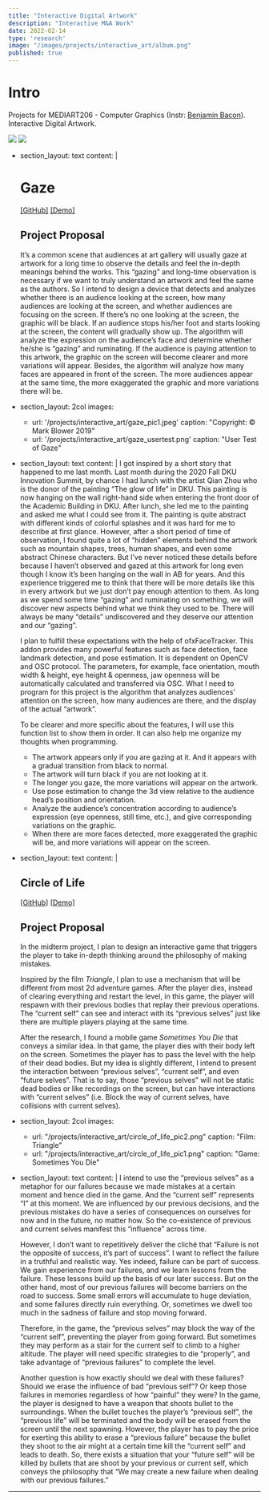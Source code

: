 ```yaml
---
title: "Interactive Digital Artwork"
description: "Interactive M&A Work"
date: 2022-02-14
type: 'research'
image: "/images/projects/interactive_art/album.png"
published: true
---
```


# Intro
Projects for MEDIART206 - Computer Graphics (Instr: [Benjamin Bacon](https://www.benjaminbacon.studio/)). Interactive Digital Artwork.

![](/images/projects/interactive_art/gaze.jpeg)
![](/images/projects/interactive_art/circle_of_life.jpeg)

  - section_layout: text
    content: | 
      # Gaze
      [[GitHub]](https://github.com/junkaiman/Computer-Graphics-Projects/tree/main/Final%20Project) [[Demo]](https://youtu.be/MzhG0GVUouE)
      ## Project Proposal
      It’s a common scene that audiences at art gallery will usually gaze at artwork for a long time to observe the details and feel the in-depth meanings behind the works. This “gazing” and long-time observation is necessary if we want to truly understand an artwork and feel the same as the authors. So I intend to design a device that detects and analyzes whether there is an audience looking at the screen, how many audiences are looking at the screen, and whether audiences are focusing on the screen. If there’s no one looking at the screen, the graphic will be black. If an audience stops his/her foot and starts looking at the screen, the content will gradually show up. The algorithm will analyze the expression on the audience’s face and determine whether he/she is “gazing” and ruminating. If the audience is paying attention to this artwork, the graphic on the screen will become clearer and more variations will appear. Besides, the algorithm will analyze how many faces are appeared in front of the screen. The more audiences appear at the same time, the more exaggerated the graphic and more variations there will be.
  - section_layout: 2col
    images: 
      - url: '/projects/interactive_art/gaze_pic1.jpeg'
        caption: "Copyright: © Mark Blower 2019"
      - url: '/projects/interactive_art/gaze_usertest.png'
        caption: "User Test of Gaze"

  - section_layout: text
    content: |
      I got inspired by a short story that happened to me last month. Last month during the 2020 Fall DKU Innovation Summit, by chance I had lunch with the artist Qian Zhou who is the donor of the painting “The glow of life” in DKU. This painting is now hanging on the wall right-hand side when entering the front door of the Academic Building in DKU. After lunch, she led me to the painting and asked me what I could see from it. The painting is quite abstract with different kinds of colorful splashes and it was hard for me to describe at first glance. However, after a short period of time of observation, I found quite a lot of “hidden” elements behind the artwork such as mountain shapes, trees, human shapes, and even some abstract Chinese characters. But I’ve never noticed these details before because I haven’t observed and gazed at this artwork for long even though I know it’s been hanging on the wall in AB for years. And this experience triggered me to think that there will be more details like this in every artwork but we just don’t pay enough attention to them. As long as we spend some time “gazing” and ruminating on something, we will discover new aspects behind what we think they used to be. There will always be many “details” undiscovered and they deserve our attention and our “gazing”.

      I plan to fulfill these expectations with the help of ofxFaceTracker. This addon provides many powerful features such as face detection, face landmark detection, and pose estimation. It is dependent on OpenCV and OSC protocol. The parameters, for example, face orientation, mouth width & height, eye height & openness, jaw openness will be automatically calculated and transferred via OSC. What I need to program for this project is the algorithm that analyzes audiences’ attention on the screen, how many audiences are there, and the display of the actual “artwork”.

      To be clearer and more specific about the features, I will use this function list to show them in order. It can also help me organize my thoughts when programming.

      - The artwork appears only if you are gazing at it. And it appears with a gradual transition from black to normal.
      - The artwork will turn black if you are not looking at it.
      - The longer you gaze, the more variations will appear on the artwork.
      - Use pose estimation to change the 3d view relative to the audience head’s position and orientation.
      - Analyze the audience’s concentration according to audience’s expression (eye openness, still time, etc.), and give corresponding variations on the graphic.
      - When there are more faces detected, more exaggerated the graphic will be, and more variations will appear on the screen.


  - section_layout: text
    content: |
      ## Circle of Life
      [[GitHub]](https://github.com/junkaiman/Computer-Graphics-Projects/tree/main/Midterm%20Project) [[Demo]](https://youtu.be/nLg_ymbFi1s)

      ## Project Proposal
      In the midterm project, I plan to design an interactive game that triggers the player to take in-depth thinking around the philosophy of making mistakes. 

      Inspired by the film *Triangle*, I plan to use a mechanism that will be different from most 2d adventure games. After the player dies, instead of clearing everything and restart the level, in this game, the player will respawn with their previous bodies that replay their previous operations. The “current self” can see and interact with its “previous selves” just like there are multiple players playing at the same time. 

      After the research, I found a mobile game *Sometimes You Die* that conveys a similar idea. In that game, the player dies with their body left on the screen. Sometimes the player has to pass the level with the help of their dead bodies. But my idea is slightly different, I intend to present the interaction between “previous selves”, “current self”, and even “future selves”. That is to say, those “previous selves” will not be static dead bodies or like recordings on the screen, but can have interactions with “current selves” (i.e. Block the way of current selves, have collisions with current selves). 

  - section_layout: 2col
    images:
      - url: "/projects/interactive_art/circle_of_life_pic2.png"
        caption: "Film: Triangle"
      - url: "/projects/interactive_art/circle_of_life_pic1.png"
        caption: "Game: Sometimes You Die"

  - section_layout: text
    content: |
      I intend to use the “previous selves” as a metaphor for our failures because we made mistakes at a certain moment and hence died in the game. And the “current self” represents “I” at this moment. We are influenced by our previous decisions, and the previous mistakes do have a series of consequences on ourselves for now and in the future, no matter how. So the co-existence of previous and current selves manifest this “influence” across time. 

      However, I don’t want to repetitively deliver the cliché that “Failure is not the opposite of success, it’s part of success”. I want to reflect the failure in a truthful and realistic way. Yes indeed, failure can be part of success. We gain experience from our failures, and we learn lessons from the failure. These lessons build up the basis of our later success. But on the other hand, most of our previous failures will become barriers on the road to success. Some small errors will accumulate to huge deviation, and some failures directly ruin everything. Or, sometimes we dwell too much in the sadness of failure and stop moving forward. 

      Therefore, in the game, the “previous selves” may block the way of the “current self”, preventing the player from going forward. But sometimes they may perform as a stair for the current self to climb to a higher altitude. The player will need specific strategies to die “properly”, and take advantage of “previous failures” to complete the level.

      Another question is how exactly should we deal with these failures? Should we erase the influence of bad “previous self”? Or keep those failures in memories regardless of how “painful” they were? In the game, the player is designed to have a weapon that shoots bullet to the surroundings. When the bullet touches the player’s “previous self”, the “previous life” will be terminated and the body will be erased from the screen until the next spawning. However, the player has to pay the price for exerting this ability to erase a “previous failure” because the bullet they shoot to the air might at a certain time kill the “current self” and leads to death. So, there exists a situation that your “future self” will be killed by bullets that are shoot by your previous or current self, which conveys the philosophy that “We may create a new failure when dealing with our previous failures.”

---
